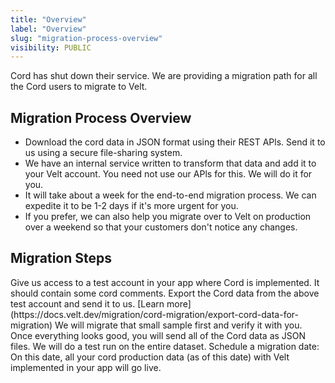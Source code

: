 ```yaml
---
title: "Overview"
label: "Overview"
slug: "migration-process-overview"
visibility: PUBLIC
---
```


Cord has shut down their service. We are providing a migration path for all the Cord users to migrate to Velt.

## Migration Process Overview
- Download the cord data in JSON format using their REST APls. Send it to us using a secure file-sharing system.
- We have an internal service written to transform that data and add it to your Velt account. You need not use our APls for this. We will do it for you.
- It will take about a week for the end-to-end migration process. We can expedite it to be 1-2 days if it's more urgent for you.
- If you prefer, we can also help you migrate over to Velt on production over a weekend so that your customers don't notice any changes.

## Migration Steps
<Steps titleSize="h2">
<Step title="Step 1: Provide Test Account Access">
Give us access to a test account in your app where Cord is implemented. It should contain some cord comments.
</Step>
<Step title="Step 2: Export Test Data">
Export the Cord data from the above test account and send it to us. [Learn more](https://docs.velt.dev/migration/cord-migration/export-cord-data-for-migration)
</Step>
<Step title="Step 3: Sample Migration">
We will migrate that small sample first and verify it with you.
</Step>
<Step title="Step 4: Full Data Export">
Once everything looks good, you will send all of the Cord data as JSON files. We will do a test run on the entire dataset.
</Step>
<Step title="Step 5: Schedule Migration">
Schedule a migration date: On this date, all your cord production data (as of this date) with Velt implemented in your app will go live.
</Step>
</Steps>